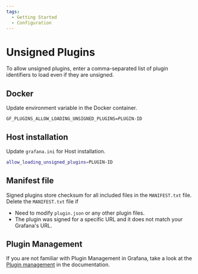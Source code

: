 ```yaml
---
tags:
  - Getting Started
  - Configuration
---
```


# Unsigned Plugins

To allow unsigned plugins, enter a comma-separated list of plugin identifiers to load even if they are unsigned.

## Docker

Update environment variable in the Docker container.

```docker
GF_PLUGINS_ALLOW_LOADING_UNSIGNED_PLUGINS=PLUGIN-ID
```

## Host installation

Update `grafana.ini` for Host installation.

```sh
allow_loading_unsigned_plugins=PLUGIN-ID
```

## Manifest file

Signed plugins store checksum for all included files in the `MANIFEST.txt` file. Delete the `MANIFEST.txt` file if

- Need to modify `plugin.json` or any other plugin files.
- The plugin was signed for a specific URL and it does not match your Grafana's URL.

## Plugin Management

If you are not familiar with Plugin Management in Grafana, take a look at the [Plugin management](https://grafana.com/docs/grafana/latest/administration/plugin-management/) in the documentation.
